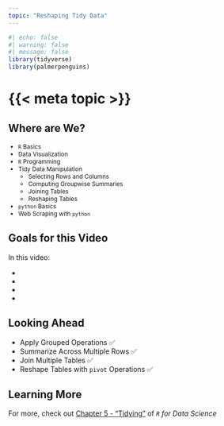 ```yaml
---
topic: "Reshaping Tidy Data"
---
```


```r
#| echo: false
#| warning: false
#| message: false
library(tidyverse)
library(palmerpenguins)
```

# {{< meta topic >}}

## Where are We?

::: {style="font-size: 85%;"}
- `R` Basics
- Data Visualization
- `R` Programming
- [Tidy Data Manipulation]{color="blue"}
  - Selecting Rows and Columns
  - Computing Groupwise Summaries
  - Joining Tables
  - [Reshaping Tables]{color="blue"}
- `python` Basics
- Web Scraping with `python`

:::


## Goals for this Video

In this video: 

::: incremental

- 
- 
- 
- 

:::


## Looking Ahead

- Apply Grouped Operations ✅ 
- Summarize Across Multiple Rows ✅ 
- Join Multiple Tables ✅ 
- Reshape Tables with `pivot` Operations ✅ 

## Learning More

For more, check out 
[Chapter 5 - "Tidying"](https://r4ds.hadley.nz/data-tidy.html) 
of *`R` for Data Science*

